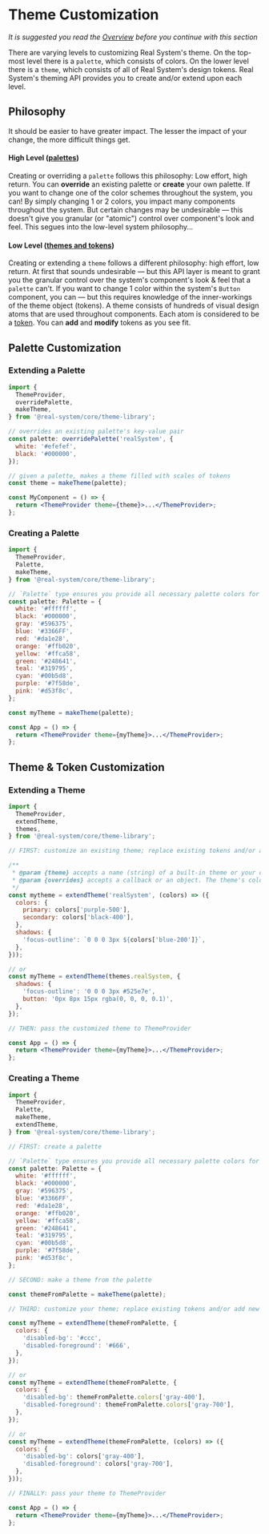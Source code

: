 

<Meta
  title="Real System/Theming/Theme Customization"
  parameters={makeMdxParameters()}
/>

# Theme Customization

_It is suggested you read the [Overview](/docs/real-system-theming-overview--page) before you continue with this section_

There are varying levels to customizing Real System's theme. On the top-most level there is a `palette`,
which consists of colors. On the lower level there is a `theme`, which consists of all of Real System's design tokens.
Real System's theming API provides you to create and/or extend upon each level.

## Philosophy

It should be easier to have greater impact. The lesser the impact of your change, the more difficult things get.

#### High Level ([palettes](/docs/real-system-theming-theme-customization--page#palette-customization))

Creating or overriding a `palette` follows this philosophy: Low effort, high return.
You can **override** an existing palette or **create** your own palette. If you want to
change one of the color schemes throughout the system, you can! By simply
changing 1 or 2 colors, you impact many components throughout the system. But certain
changes may be undesirable — this doesn't give you granular (or "atomic") control over component's look and feel.
This segues into the low-level system philosophy...

#### Low Level ([themes and tokens](/docs/real-system-theming-theme-customization--page#theme--token-customization))

Creating or extending a `theme` follows a different philosophy: high effort, low return.
At first that sounds undesirable — but this API layer is meant to grant you the granular control
over the system's component's look & feel that a `palette` can't. If you want to change 1 color
within the system's `Button` component, you can — but this requires knowledge of the inner-workings of the theme object (tokens).
A theme consists of hundreds of visual design atoms that are used throughout components.
Each atom is considered to be a [token](/docs/real-system-theming-design-tokens--page).
You can **add** and **modify** tokens as you see fit.

## Palette Customization

### Extending a Palette

```jsx
import {
  ThemeProvider,
  overridePalette,
  makeTheme,
} from '@real-system/core/theme-library';

// overrides an existing palette's key-value pair
const palette: overridePalette('realSystem', {
  white: '#efefef',
  black: '#000000',
});

// given a palette, makes a theme filled with scales of tokens
const theme = makeTheme(palette);

const MyComponent = () => {
  return <ThemeProvider theme={theme}>...</ThemeProvider>;
};
```

### Creating a Palette

```jsx
import {
  ThemeProvider,
  Palette,
  makeTheme,
} from '@real-system/core/theme-library';

// `Palette` type ensures you provide all necessary palette colors for `makeTheme`
const palette: Palette = {
  white: '#ffffff',
  black: '#000000',
  gray: '#596375',
  blue: '#3366FF',
  red: '#da1e28',
  orange: '#ffb020',
  yellow: '#ffca58',
  green: '#248641',
  teal: '#319795',
  cyan: '#00b5d8',
  purple: '#7f58de',
  pink: '#d53f8c',
};

const myTheme = makeTheme(palette);

const App = () => {
  return <ThemeProvider theme={myTheme}>...</ThemeProvider>;
};
```

## Theme & Token Customization

### Extending a Theme

```jsx
import {
  ThemeProvider,
  extendTheme,
  themes,
} from '@real-system/core/theme-library';

// FIRST: customize an existing theme; replace existing tokens and/or add new ones

/**
 * @param {theme} accepts a name (string) of a built-in theme or your own custom theme object.
 * @param {overrides} accepts a callback or an object. The theme's colors are passed to the callback so you can easily customize other tokens with the theme's color tokens.
 */
const mytheme = extendTheme('realSystem', (colors) => ({
  colors: {
    primary: colors['purple-500'],
    secondary: colors['black-400'],
  },
  shadows: {
    'focus-outline': `0 0 0 3px ${colors['blue-200']}`,
  },
}));

// or
const myTheme = extendTheme(themes.realSystem, {
  shadows: {
    'focus-outline': '0 0 0 3px #525e7e',
    button: '0px 8px 15px rgba(0, 0, 0, 0.1)',
  },
});

// THEN: pass the customized theme to ThemeProvider

const App = () => {
  return <ThemeProvider theme={myTheme}>...</ThemeProvider>;
};
```

### Creating a Theme

```jsx
import {
  ThemeProvider,
  Palette,
  makeTheme,
  extendTheme,
} from '@real-system/core/theme-library';

// FIRST: create a palette

// `Palette` type ensures you provide all necessary palette colors for `makeTheme`
const palette: Palette = {
  white: '#ffffff',
  black: '#000000',
  gray: '#596375',
  blue: '#3366FF',
  red: '#da1e28',
  orange: '#ffb020',
  yellow: '#ffca58',
  green: '#248641',
  teal: '#319795',
  cyan: '#00b5d8',
  purple: '#7f58de',
  pink: '#d53f8c',
};

// SECOND: make a theme from the palette

const themeFromPalette = makeTheme(palette);

// THIRD: customize your theme; replace existing tokens and/or add new ones

const myTheme = extendTheme(themeFromPalette, {
  colors: {
    'disabled-bg': '#ccc',
    'disabled-foreground': '#666',
  },
});

// or
const myTheme = extendTheme(themeFromPalette, {
  colors: {
    'disabled-bg': themeFromPalette.colors['gray-400'],
    'disabled-foreground': themeFromPalette.colors['gray-700'],
  },
});

// or
const myTheme = extendTheme(themeFromPalette, (colors) => ({
  colors: {
    'disabled-bg': colors['gray-400'],
    'disabled-foreground': colors['gray-700'],
  },
}));

// FINALLY: pass your theme to ThemeProvider

const App = () => {
  return <ThemeProvider theme={myTheme}>...</ThemeProvider>;
};
```

